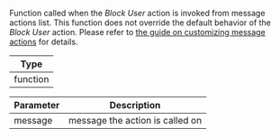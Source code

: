 Function called when the _Block User_ action is invoked from message actions list.
This function does not override the default behavior of the _Block User_ action.
Please refer to [the guide on customizing message actions](../../../../guides/message_actions_customization.mdx) for details.

| Type     |
| -------- |
| function |

| Parameter | Description                     |
| --------- | ------------------------------- |
| message   | message the action is called on |
